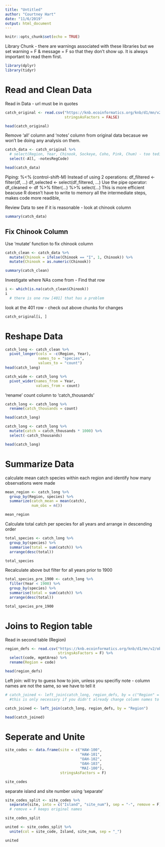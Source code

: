 ```yaml
---
title: "Untitled"
author: "Courtney Hart"
date: "11/6/2019"
output: html_document
---
```


```r
knitr::opts_chunk$set(echo = TRUE)
```

Library Chunk - there are warnings associated with these libraries but we set warning = F & message = F so that they don't show up. It is always important to read them first. 
```r
library(dplyr)
library(tidyr)
```

# Read and Clean Data

Read in Data - url must be in quotes
```r
catch_original <- read.csv("https://knb.ecoinformatics.org/knb/d1/mn/v2/object/df35b.302.1", 
                           stringsAsFactors = FALSE)

head(catch_original)
```

Remove 'all' column and 'notes' column from original data becasue we won't be doing any analysis on them. 
```r
catch_data <- catch_original %>% 
  # select(Region, Year, Chinook, Sockeye, Coho, Pink, Chum) - too tedious, remove data you don't want instead of choosing hte column you do want.
  select(-All, -notesRegCode)

head(catch_data)
```

Piping: %<% (control-shift-M)
Instead of using 2 operations:
  df_filtered <- filter(df, ...)
  df_selected <- select(df_filtered, ...)
Use the pipe operator:
  df_cleaned <- df %>% 
              filter(...) %>%
              select(...)
This is more efficient beacuse R doesn't have to write to memory all the intermediate steps, makes code more readible, 

Review Data to see if it is reasonable - look at chinook column
```r
summary(catch_data)
```

## Fix Chinook Column

Use 'mutate' function to fix chinook column

```r
catch_clean <- catch_data %>% 
  mutate(Chinook = ifelse(Chinook == "I", 1, Chinook)) %>% 
  mutate(Chinook = as.numeric(Chinook))

summary(catch_clean)
```

Investigate where NAs come from - Find that row
```r
i <- which(is.na(catch_clean$Chinook))
i
  # there is one row [401] that has a problem
```

look at the 401 row - check out above chunks for changes
```r
catch_original[i, ]
```

# Reshape Data

```r
catch_long <- catch_clean %>% 
  pivot_longer(cols = -c(Region, Year),
               names_to = "species", 
               values_to = "count")
head(catch_long)
```

```r
catch_wide <- catch_long %>% 
  pivot_wider(names_from = Year,
              values_from = count)
```

'rename' count column to 'catch_thousands'

```r
catch_long <- catch_long %>% 
  rename(catch_thousands = count) 

head(catch_long)
```

```r
catch_long <- catch_long %>% 
  mutate(catch = catch_thousands * 1000) %>% 
  select(-catch_thousands)

head(catch_long)
```

# Summarize Data

calculate mean catch species within each region and identify how many observations were made
```r
mean_region <- catch_long %>% 
  group_by(Region, species) %>% 
  summarize(catch_mean = mean(catch),
            num_obs = n())

mean_region
```

Calculate total catch per species for all years and arrange in descending order
```r
total_species <- catch_long %>% 
  group_by(species) %>% 
  summarise(total = sum(catch)) %>% 
  arrange(desc(total))

total_species
```

Recalculate above but filter for all years prior to 1900
```r
total_species_pre_1900 <- catch_long %>%
  filter(Year < 1900) %>% 
  group_by(species) %>% 
  summarise(total = sum(catch)) %>% 
  arrange(desc(total))

total_species_pre_1900
```


# Joins to Region table

Read in second table (Region)
```r
region_defs <- read.csv("https://knb.ecoinformatics.org/knb/d1/mn/v2/object/df35b.303.1",
                        stringsAsFactors = F) %>% 
  select(code, mgmtArea) %>% 
  rename(Region = code)

head(region_defs)
```

Left join: will try to guess how to join, unless you specifiy
note - column names are not the same, so we have to tell it
```r
# catch_joined <- left_join(catch_long, region_defs, by = c("Region" = "code")) 
  #this is only necessary if you didn't already change column names to match, as we did above

catch_joined <- left_join(catch_long, region_defs, by = "Region")

head(catch_joined)
```

# Seperate and Unite

```r
site_codes <- data.frame(site = c("HAW-100",
                                  "HAW-101",
                                  "OAH-102",
                                  "OAH-103",
                                  "MAI-100"),
                         stringsAsFactors = F)

site_codes
```

separate island and site number using 'separate'
```r
site_codes_split <- site_codes %>%
  separate(site, into = c("Island", "site_num"), sep = "-", remove = F) 
  # remove = F keeps original names

site_codes_split
```

```r
united <- site_codes_split %>% 
  unite(col = site_code, Island, site_num, sep = "_")

united
```

